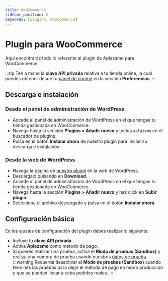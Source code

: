```yaml
---
title: WooCommerce
sidebar_position: 2
keywords: [plugins, woocommerce]
---
```

# Plugin para WooCommerce
Aquí encontrarás todo lo referente al plugin de Aplazame para WooCommerce.

:::tip
  Ten a mano la **clave API privada** relativa a tu tienda online, la cual puedes obtener desde tu [panel de control](https://vendors.aplazame.com/) en la sección **Preferencias**.
:::

## Descarga e instalación

### Desde el panel de administración de WordPress
- Accede al panel de administración de WordPress en el que tengas tu tienda gestionada en WooCoomerce.
- Navega hasta la sección **Plugins > Añadir nuevo** y teclea `aplazame` en el buscador de plugins.
- Pulsa en el botón **Instalar ahora** de nuestro plugin para iniciar su descarga e instalación.

### Desde la web de WordPress
- Navega la página de [nuestro plugin](https://wordpress.org/plugins/aplazame/) en la web de WordPress.
- Descárgalo pulsando en **Download**.
- Accede al panel de administración de WordPress en el que tengas tu tienda gestionada en WooCoomerce.
- Navega hasta la sección **Plugins > Añadir nuevo** y haz click en **Subir plugin**.
- Selecciona el archivo descargado y pulsa en el botón **Instalar ahora**.

## Configuración básica
En los ajustes de configuración del plugin debes realizar lo siguiente:
- Incluye tu **clave API privada**.
- Activa **Aplazame** como método de pago.
- Si quieres realizar una prueba, activa el **Modo de pruebas (Sandbox)** y realiza una compra de prueba usando nuestros [datos de prueba](../../api/test-environment/test-data/).
:::warning
  Recuerda desactivar el **Modo de pruebas (Sandbox)** cuando termines las pruebas para dejar el método de pago en modo producción y que se puedan llevar a cabo pedidos reales.
:::

